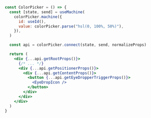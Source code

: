 ```jsx {16-18}
const ColorPicker = () => {
  const [state, send] = useMachine(
    colorPicker.machine({
      id: useId(),
      value: colorPicker.parse("hsl(0, 100%, 50%)"),
    }),
  )

  const api = colorPicker.connect(state, send, normalizeProps)

  return (
    <div {...api.getRootProps()}>
      {/* ... */}
      <div {...api.getPositionerProps()}>
        <div {...api.getContentProps()}>
          <button {...api.getEyeDropperTriggerProps()}>
            <EyeDropIcon />
          </button>
        </div>
      </div>
    </div>
  )
}
```
